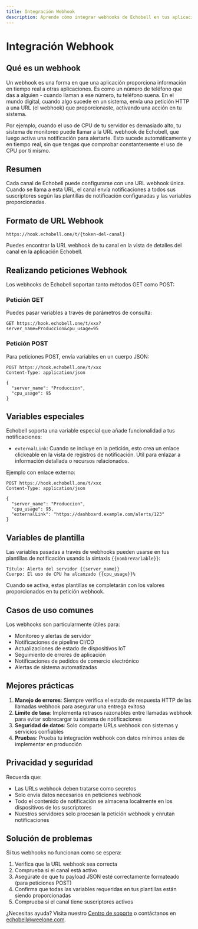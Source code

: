 ```yaml
---
title: Integración Webhook
description: Aprende cómo integrar webhooks de Echobell en tus aplicaciones y servicios
---
```


# Integración Webhook

## Qué es un webhook

Un webhook es una forma en que una aplicación proporciona información en tiempo real a otras aplicaciones. Es como un número de teléfono que das a alguien - cuando llaman a ese número, tu teléfono suena. En el mundo digital, cuando algo sucede en un sistema, envía una petición HTTP a una URL (el webhook) que proporcionaste, activando una acción en tu sistema.

Por ejemplo, cuando el uso de CPU de tu servidor es demasiado alto, tu sistema de monitoreo puede llamar a la URL webhook de Echobell, que luego activa una notificación para alertarte. Esto sucede automáticamente y en tiempo real, sin que tengas que comprobar constantemente el uso de CPU por ti mismo.

## Resumen

Cada canal de Echobell puede configurarse con una URL webhook única. Cuando se llama a esta URL, el canal envía notificaciones a todos sus suscriptores según las plantillas de notificación configuradas y las variables proporcionadas.

## Formato de URL Webhook

```
https://hook.echobell.one/t/{token-del-canal}
```

Puedes encontrar la URL webhook de tu canal en la vista de detalles del canal en la aplicación Echobell.

## Realizando peticiones Webhook

Los webhooks de Echobell soportan tanto métodos GET como POST:

### Petición GET

Puedes pasar variables a través de parámetros de consulta:

```http
GET https://hook.echobell.one/t/xxx?server_name=Produccion&cpu_usage=95
```

### Petición POST

Para peticiones POST, envía variables en un cuerpo JSON:

```http
POST https://hook.echobell.one/t/xxx
Content-Type: application/json

{
  "server_name": "Produccion",
  "cpu_usage": 95
}
```

## Variables especiales

Echobell soporta una variable especial que añade funcionalidad a tus notificaciones:

- `externalLink`: Cuando se incluye en la petición, esto crea un enlace clickeable en la vista de registros de notificación. Útil para enlazar a información detallada o recursos relacionados.

Ejemplo con enlace externo:

```http
POST https://hook.echobell.one/t/xxx
Content-Type: application/json

{
  "server_name": "Produccion",
  "cpu_usage": 95,
  "externalLink": "https://dashboard.example.com/alerts/123"
}
```

## Variables de plantilla

Las variables pasadas a través de webhooks pueden usarse en tus plantillas de notificación usando la sintaxis `{{nombreVariable}}`:

```
Título: Alerta del servidor {{server_name}}
Cuerpo: El uso de CPU ha alcanzado {{cpu_usage}}%
```

Cuando se activa, estas plantillas se completarán con los valores proporcionados en tu petición webhook.

## Casos de uso comunes

Los webhooks son particularmente útiles para:

- Monitoreo y alertas de servidor
- Notificaciones de pipeline CI/CD
- Actualizaciones de estado de dispositivos IoT
- Seguimiento de errores de aplicación
- Notificaciones de pedidos de comercio electrónico
- Alertas de sistema automatizadas

## Mejores prácticas

1. **Manejo de errores**: Siempre verifica el estado de respuesta HTTP de las llamadas webhook para asegurar una entrega exitosa
2. **Límite de tasa**: Implementa retrasos razonables entre llamadas webhook para evitar sobrecargar tu sistema de notificaciones
3. **Seguridad de datos**: Solo comparte URLs webhook con sistemas y servicios confiables
4. **Pruebas**: Prueba tu integración webhook con datos mínimos antes de implementar en producción

## Privacidad y seguridad

Recuerda que:

- Las URLs webhook deben tratarse como secretos
- Solo envía datos necesarios en peticiones webhook
- Todo el contenido de notificación se almacena localmente en los dispositivos de los suscriptores
- Nuestros servidores solo procesan la petición webhook y enrutan notificaciones

## Solución de problemas

Si tus webhooks no funcionan como se espera:

1. Verifica que la URL webhook sea correcta
2. Comprueba si el canal está activo
3. Asegúrate de que tu payload JSON esté correctamente formateado (para peticiones POST)
4. Confirma que todas las variables requeridas en tus plantillas están siendo proporcionadas
5. Comprueba si el canal tiene suscriptores activos

¿Necesitas ayuda? Visita nuestro [Centro de soporte](/es/docs/support) o contáctanos en echobell@weelone.com.
